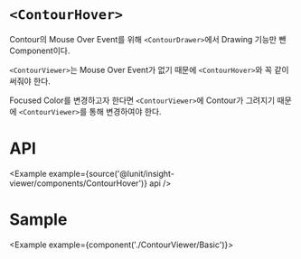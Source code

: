 
# `<ContourHover>`

Contour의 Mouse Over Event를 위해 `<ContourDrawer>`에서 Drawing 기능만 뺀 Component이다.

`<ContourViewer>`는 Mouse Over Event가 없기 때문에 `<ContourHover>`와 꼭 같이 써줘야 한다.

Focused Color를 변경하고자 한다면 `<ContourViewer>`에 Contour가 그려지기 때문에 `<ContourViewer>`를 통해 변경하여야 한다.

# API

<Example example={source('@lunit/insight-viewer/components/ContourHover')} api />

# Sample

<Example example={component('./ContourViewer/Basic')}>
  <InsightViewerPreview height={720}/>
</Example>
